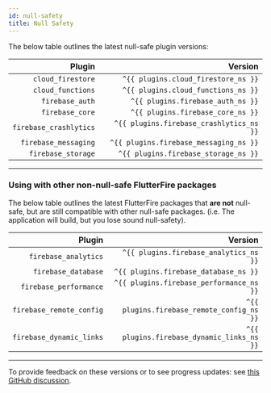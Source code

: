 ```yaml
---
id: null-safety
title: Null Safety
---
```


The below table outlines the latest null-safe plugin versions:


|                 Plugin |                                  Version |
| ---------------------: | ---------------------------------------: |
|      `cloud_firestore` |      `^{{ plugins.cloud_firestore_ns }}` |
|      `cloud_functions` |      `^{{ plugins.cloud_functions_ns }}` |
|        `firebase_auth` |        `^{{ plugins.firebase_auth_ns }}` |
|        `firebase_core` |        `^{{ plugins.firebase_core_ns }}` |
| `firebase_crashlytics` | `^{{ plugins.firebase_crashlytics_ns }}` |
|   `firebase_messaging` |   `^{{ plugins.firebase_messaging_ns }}` |
|   `firebase_storage`   |     `^{{ plugins.firebase_storage_ns }}` |

---

### Using with other non-null-safe FlutterFire packages

The below table outlines the latest FlutterFire packages that **are not** null-safe, but are still compatible with other null-safe packages.
(i.e. The application will build, but you lose sound null-safety).

|                 Plugin |                                  Version |
| ---------------------: | ---------------------------------------: |
|   `firebase_analytics` |   `^{{ plugins.firebase_analytics_ns }}` |
|    `firebase_database` |    `^{{ plugins.firebase_database_ns }}` |
| `firebase_performance` | `^{{ plugins.firebase_performance_ns }}` |
|`firebase_remote_config`|`^{{ plugins.firebase_remote_config_ns }}`|
|`firebase_dynamic_links`|`^{{ plugins.firebase_dynamic_links_ns }}`|


---

To provide feedback on these versions or to see progress updates: see [this GitHub discussion](https://github.com/FirebaseExtended/flutterfire/discussions/4182).
